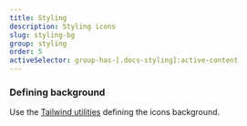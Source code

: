 ```yaml
---
title: Styling
description: Styling icons
slug: styling-bg
group: styling
order: 5
activeSelector: group-has-[.docs-styling]:active-content
---
```


### Defining background

Use the [Tailwind utilities](https://tailwindcss.com/docs/background-attachment) defining the icons background.